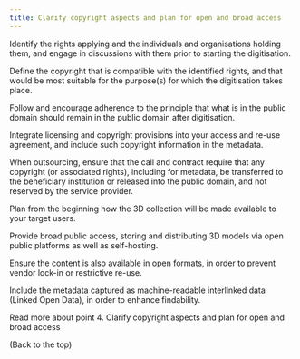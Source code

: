 ```yaml
---
title: Clarify copyright aspects and plan for open and broad access
---
```

   Identify the rights applying and the individuals and organisations holding them, and engage in discussions with them prior to starting the digitisation.

   Define the copyright that is compatible with the identified rights, and that would be most suitable for the purpose(s) for which the digitisation takes place.

   Follow and encourage adherence to the principle that what is in the public domain should remain in the public domain after digitisation.

   Integrate licensing and copyright provisions into your access and re-use agreement, and include such copyright information in the metadata.

   When outsourcing, ensure that the call and contract require that any copyright (or associated rights), including for metadata, be transferred to the beneficiary institution or released into the public domain, and not reserved by the service provider.
   
   Plan from the beginning how the 3D collection will be made available to your target users.
   
   Provide broad public access, storing and distributing 3D models via open public platforms as well as self-hosting.
   
   Ensure the content is also available in open formats, in order to prevent vendor lock-in or restrictive re-use.

   Include the metadata captured as machine-readable interlinked data (Linked Open Data), in order to enhance findability.

   Read more about point 4. Clarify copyright aspects and plan for open and broad access

   (Back to the top)
